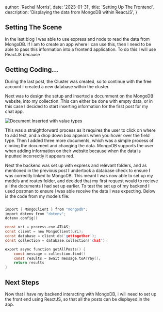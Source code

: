 

  author: 'Rachel Morris',
  date: '2023-01-31',
  title: 'Setting Up The Frontend',
  description:
    'Displaying the data from MongoDB within ReactJS',
}



## Setting The Scene

In the last blog I was able to use express and node to read the data from MongoDB. If I am to create an app where I can use this, 
then I need to be able to pass this information into a frontend application. To do this I will use ReactJS because 

## Getting Coding...

During the last post, the Cluster was created, so to continue with the free account I created a new database within the cluster. 

Next was to design the setup and inserted a documment on the MongoDB website, into my collection. This can either be done with empty data, or in this case I 
decided to start inserting information for the first post for my chat app. 

<Image src={document} alt="Document Inserted with value types"/> 

This was a straightforward process as it requires the user to click on where to add text, and a drop down box appears when you hover 
over the field type. Then I added three more documents, which was a simple process of cloning the document and changing the data. 
MongoDB supports the user when adding information on their website because when the data is inputted incorrectly it appears red.

Next the backend was set up with express and relevant folders, and as mentioned in the previous post I undertook a database check to
ensure I was correctly linked to MongoDB. This meant I was now able to set up my models and routes folder, and decided that my first 
request would to recieve all the documents I had set up earlier. To test the set up of my backend I used postman to ensure I was able 
receive the data I was expecting. Below is the code from my models file:

```c

import { MongoClient } from "mongodb";
import dotenv from "dotenv";
dotenv.config()

const uri = process.env.ATLAS;
const client = new MongoClient(uri);
const database = client.db('gettogether');
const collection = database.collection('chat');

export async function getAllPosts() {
    const message = collection.find()
    const results = await message.toArray();
    return results
}

```

## Next Steps

Now that I have my backend interacting with MongoDB, I will need to set up the front end using ReactJS, so that 
all the posts can be displayed in the app.
